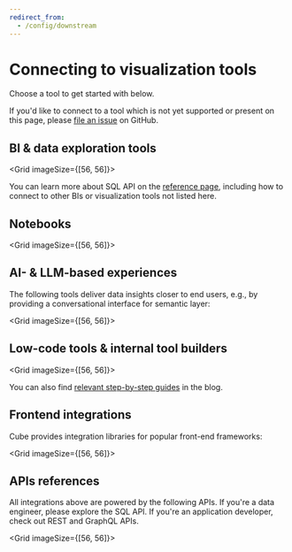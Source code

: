 ```yaml
---
redirect_from:
  - /config/downstream
---
```


# Connecting to visualization tools

Choose a tool to get started with below.

<InfoBox>

If you'd like to connect to a tool which is not yet supported or present on this
page, please [file an issue](https://github.com/cube-js/cube/issues) on GitHub.

</InfoBox>

## BI & data exploration tools

<Grid imageSize={[56, 56]}>
  <GridItem
    url="visualization-tools/superset"
    imageUrl="https://static.cube.dev/icons/superset.svg"
    title="Superset / Preset"
  />

  <GridItem
    url="visualization-tools/tableau"
    imageUrl="https://static.cube.dev/icons/tableau.svg"
    title="Tableau"
  />

  <GridItem
    url="visualization-tools/powerbi"
    imageUrl="https://static.cube.dev/icons/powerbi.svg"
    title="Power BI"
  />

  <GridItem
    url="visualization-tools/metabase"
    imageUrl="https://static.cube.dev/icons/metabase.svg"
    title="Metabase"
  />

  <GridItem
    url="visualization-tools/thoughtspot"
    imageUrl="https://static.cube.dev/icons/thoughtspot.svg"
    title="Thoughtspot"
  />

  <GridItem
    url="visualization-tools/explo"
    imageUrl="https://static.cube.dev/icons/explo.svg"
    title="Explo"
  />
</Grid>

You can learn more about SQL API on the
[reference page](/product/apis-integrations/sql-api), including how to connect
to other BIs or visualization tools not listed here.

## Notebooks

<Grid imageSize={[56, 56]}>
  <GridItem
    url="visualization-tools/hex"
    imageUrl="https://static.cube.dev/icons/hex.svg"
    title="Hex"
  />
  <GridItem
    url="visualization-tools/deepnote"
    imageUrl="https://static.cube.dev/icons/deepnote.svg"
    title="Deepnote"
  />
  <GridItem
    url="visualization-tools/observable"
    imageUrl="https://static.cube.dev/icons/observable.svg"
    title="Observable"
  />
  <GridItem
    url="visualization-tools/jupyter"
    imageUrl="https://static.cube.dev/icons/jupyter.svg"
    title="Jupyter"
  />
  <GridItem
    url="visualization-tools/streamlit"
    imageUrl="https://static.cube.dev/icons/streamlit.svg"
    title="Streamlit"
  />
</Grid>

## AI- & LLM-based experiences

The following tools deliver data insights closer to end users, e.g., by
providing a conversational interface for semantic layer:

<Grid imageSize={[56, 56]}>
  <GridItem
    url="visualization-tools/delphi"
    imageUrl="https://static.cube.dev/icons/delphi.svg"
    title="Delphi"
  />
  <GridItem
    url="visualization-tools/langchain"
    imageUrl="https://static.cube.dev/icons/langchain.svg"
    title="LangChain"
  />
</Grid>

## Low-code tools & internal tool builders

<Grid imageSize={[56, 56]}>
  <GridItem
    url="visualization-tools/appsmith"
    imageUrl="https://static.cube.dev/icons/appsmith.svg"
    title="Appsmith"
  />
  <GridItem
    url="visualization-tools/retool"
    imageUrl="https://static.cube.dev/icons/retool.svg"
    title="Retool"
  />
  <GridItem
    url="visualization-tools/bubble"
    imageUrl="https://static.cube.dev/icons/bubble.svg"
    title="Bubble"
  />
  <GridItem
    url="visualization-tools/budibase"
    imageUrl="https://static.cube.dev/icons/budibase.svg"
    title="Budibase"
  />
</Grid>

You can also find <a href="https://cube.dev/blog/category/low-code">relevant
step-by-step guides</a> in the blog.

## Frontend integrations

Cube provides integration libraries for popular front-end frameworks:

<Grid imageSize={[56, 56]}>
  <GridItem
    url="/product/apis-integrations/javascript-sdk/react"
    imageUrl="https://static.cube.dev/icons/react.svg"
    title="React"
  />
  <GridItem
    url="/product/apis-integrations/javascript-sdk/vue"
    imageUrl="https://static.cube.dev/icons/vue.svg"
    title="Vue"
  />
  <GridItem
    url="/product/apis-integrations/javascript-sdk/angular"
    imageUrl="https://static.cube.dev/icons/angular.svg"
    title="Angular"
  />
</Grid>

## APIs references

All integrations above are powered by the following APIs. If you're a data
engineer, please explore the SQL API. If you're an application developer, check
out REST and GraphQL APIs.

<Grid imageSize={[56, 56]}>
  <GridItem
    url="/product/apis-integrations/sql-api"
    imageUrl="https://raw.githubusercontent.com/cube-js/cube.js/master/docs/static/icons/sql.svg"
    title="SQL API"
  />
  <GridItem
    url="/product/apis-integrations/rest-api"
    imageUrl="https://raw.githubusercontent.com/cube-js/cube.js/master/docs/static/icons/rest.svg"
    title="REST API"
  />
  <GridItem
    url="/product/apis-integrations/graphql-api"
    imageUrl="https://raw.githubusercontent.com/cube-js/cube.js/master/docs/static/icons/graphql.svg"
    title="GraphQL API"
  />
</Grid>
